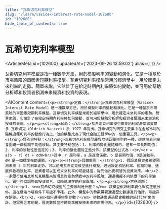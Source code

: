 ```yaml
---
title: "瓦希切克利率模型"
slug: "/learn/vasicek-interest-rate-model-102600"
id: "102600"
hide_table_of_contents: true
---
```



# 瓦希切克利率模型

<ArticleMeta id={102600} updatedAt={'2023-09-26 13:59:02'} alias={`[]`} />
<div className='border-solid border-b border-t-0 my-4 border-[var(--ifm-color-gray-300)]' />

瓦希切克利率模型是指一種數學方法，用於模擬利率的變動和演化。它是一種基於市場風險的單因素短期利率模型。瓦希切克利率模型常用於經濟學中，用於確定未來利率的走勢。簡單來説，它估計了在給定時期內利率將如何變動，並可用於幫助分析師和投資者預測未來經濟和投資的表現。

<AIContent content={`<p><strong>定義：</strong>瓦希切克利率模型（Vasicek Interest Rate Model）是一種數學方法，用於模擬利率的變動和演化。它是一種基於市場風險的單因素短期利率模型。瓦希切克利率模型常用於經濟學中，用於確定未來利率的走勢。簡單來説，它估計了在給定時期內利率將如何變動，並可用於幫助分析師和投資者預測未來經濟和投資的表現。</p><p><strong>起源：</strong>瓦希切克利率模型由奧地利經濟學家奧爾多·瓦希切克（Oldrich Vasicek）於 1977 年提出。瓦希切克的研究主要集中在金融市場的隨機過程和利率的動態行為上，他的模型成為了現代金融工程學中的一個重要工具。</p><p><strong>類別與特點：</strong>瓦希切克利率模型屬於均值回覆模型的一種，這意味着利率會圍繞一個長期平均值波動。其主要特點包括：1. 利率的變化是隨機的，但有一個長期均值；2. 利率的波動性是恆定的；3. 利率的變化服從正態分佈。該模型的公式為：<br/>dr = a(b - r) dt + σdW<br/>其中，r 是利率，a 是速度係數，b 是長期均值，σ是波動率，dW 是一個標準布朗運動。</p><p><strong>具體案例：</strong>1. 假設某投資者希望預測未來 5 年的利率走勢，可以使用瓦希切克模型進行模擬。通過設定初始利率、長期均值、速度係數和波動率，投資者可以生成未來利率的可能路徑，從而做出更明智的投資決策。<br/>2. 一家銀行使用瓦希切克模型來管理其資產負債表中的利率風險。通過模擬不同情景下的利率變化，銀行可以調整其投資組合，以降低潛在的利率風險。</p><p><strong>常見問題：</strong>1. <em>瓦希切克模型的主要限制是什麼？</em> 該模型假設利率變化服從正態分佈，這在極端市場條件下可能不準確。此外，模型中的參數需要通過歷史數據進行估計，可能存在誤差。<br/>2. <em>如何選擇模型參數？</em> 參數通常通過歷史數據的統計分析來估計，但需要注意的是，歷史數據並不總能準確反映未來的市場行為。</p>`} id={102600} />

